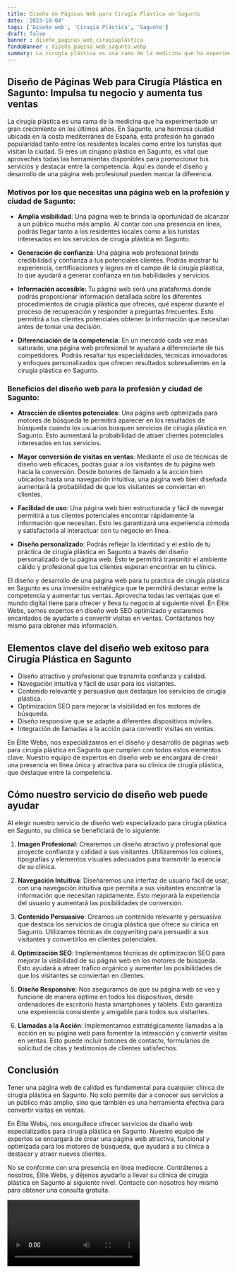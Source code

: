 ```yaml
---
title: Diseño de Páginas Web para Cirugía Plástica en Sagunto
date: '2023-10-04'
tags: ['Diseño web', 'Cirugía Plástica', 'Sagunto']
draft: false
banner : diseño_paginas_web_cirugíaplástica
fondoBanner : diseño_pagina_web_sagunto.webp
summary: La cirugía plástica es una rama de la medicina que ha experimentado un gran crecimiento en los últimos años. En Sagunto, una hermosa ciudad ubicada en la costa mediterránea de España, esta profesión ha ganado popularidad tanto entre los residentes locales como entre los turistas que visitan la ciudad. Si eres un cirujano plástico en Sagunto, es vital que aproveches todas las herramientas disponibles para promocionar tus servicios y destacar entre la competencia. Aquí es donde el diseño y desarrollo de una página web profesional pueden marcar la diferencia.
---
```


## **Diseño de Páginas Web para Cirugía Plástica en Sagunto: Impulsa tu negocio y aumenta tus ventas**

La cirugía plástica es una rama de la medicina que ha experimentado un gran crecimiento en los últimos años. En Sagunto, una hermosa ciudad ubicada en la costa mediterránea de España, esta profesión ha ganado popularidad tanto entre los residentes locales como entre los turistas que visitan la ciudad. Si eres un cirujano plástico en Sagunto, es vital que aproveches todas las herramientas disponibles para promocionar tus servicios y destacar entre la competencia. Aquí es donde el diseño y desarrollo de una página web profesional pueden marcar la diferencia.

### **Motivos por los que necesitas una página web en la profesión y ciudad de Sagunto:**

- **Amplia visibilidad**: Una página web te brinda la oportunidad de alcanzar a un público mucho más amplio. Al contar con una presencia en línea, podrás llegar tanto a los residentes locales como a los turistas interesados en los servicios de cirugía plástica en Sagunto.

- **Generación de confianza**: Una página web profesional brinda credibilidad y confianza a tus potenciales clientes. Podrás mostrar tu experiencia, certificaciones y logros en el campo de la cirugía plástica, lo que ayudará a generar confianza en tus habilidades y servicios.

- **Información accesible**: Tu página web será una plataforma donde podrás proporcionar información detallada sobre los diferentes procedimientos de cirugía plástica que ofreces, qué esperar durante el proceso de recuperación y responder a preguntas frecuentes. Esto permitirá a tus clientes potenciales obtener la información que necesitan antes de tomar una decisión.

- **Diferenciación de la competencia**: En un mercado cada vez más saturado, una página web profesional te ayudará a diferenciarte de tus competidores. Podrás resaltar tus especialidades, técnicas innovadoras y enfoques personalizados que ofrecen resultados sobresalientes en la cirugía plástica en Sagunto.

### **Beneficios del diseño web para la profesión y ciudad de Sagunto:**

- **Atracción de clientes potenciales**: Una página web optimizada para motores de búsqueda te permitirá aparecer en los resultados de búsqueda cuando los usuarios busquen servicios de cirugía plástica en Sagunto. Esto aumentará la probabilidad de atraer clientes potenciales interesados en tus servicios.

- **Mayor conversión de visitas en ventas**: Mediante el uso de técnicas de diseño web eficaces, podrás guiar a los visitantes de tu página web hacia la conversión. Desde botones de llamado a la acción bien ubicados hasta una navegación intuitiva, una página web bien diseñada aumentará la probabilidad de que los visitantes se conviertan en clientes.

- **Facilidad de uso**: Una página web bien estructurada y fácil de navegar permitirá a tus clientes potenciales encontrar rápidamente la información que necesitan. Esto les garantizará una experiencia cómoda y satisfactoria al interactuar con tu negocio en línea.

- **Diseño personalizado**: Podrás reflejar la identidad y el estilo de tu práctica de cirugía plástica en Sagunto a través del diseño personalizado de tu página web. Esto te permitirá transmitir el ambiente cálido y profesional que tus clientes esperan encontrar en tu clínica.

El diseño y desarrollo de una página web para tu práctica de cirugía plástica en Sagunto es una inversión estratégica que te permitirá destacar entre la competencia y aumentar tus ventas. Aprovecha todas las ventajas que el mundo digital tiene para ofrecer y lleva tu negocio al siguiente nivel. En Élite Webs, somos expertos en diseño web SEO optimizado y estaremos encantados de ayudarte a convertir visitas en ventas. Contáctanos hoy mismo para obtener más información.

<GifSeo />

<Cta />

## Elementos clave del diseño web exitoso para Cirugía Plástica en Sagunto

- Diseño atractivo y profesional que transmita confianza y calidad.
- Navegación intuitiva y fácil de usar para los visitantes.
- Contenido relevante y persuasivo que destaque los servicios de cirugía plástica.
- Optimización SEO para mejorar la visibilidad en los motores de búsqueda.
- Diseño responsive que se adapte a diferentes dispositivos móviles.
- Integración de llamadas a la acción para convertir visitas en ventas.

En Élite Webs, nos especializamos en el diseño y desarrollo de páginas web para cirugía plástica en Sagunto que cumplen con todos estos elementos clave. Nuestro equipo de expertos en diseño web se encargará de crear una presencia en línea única y atractiva para su clínica de cirugía plástica, que destaque entre la competencia.

## Cómo nuestro servicio de diseño web puede ayudar

Al elegir nuestro servicio de diseño web especializado para cirugía plástica en Sagunto, su clínica se beneficiará de lo siguiente:

1. **Imagen Profesional**: Crearemos un diseño atractivo y profesional que proyecte confianza y calidad a sus visitantes. Utilizaremos los colores, tipografías y elementos visuales adecuados para transmitir la esencia de su clínica.

2. **Navegación Intuitiva**: Diseñaremos una interfaz de usuario fácil de usar, con una navegación intuitiva que permita a sus visitantes encontrar la información que necesitan rápidamente. Esto mejorará la experiencia del usuario y aumentará las posibilidades de conversión.

3. **Contenido Persuasivo**: Creamos un contenido relevante y persuasivo que destaca los servicios de cirugía plástica que ofrece su clínica en Sagunto. Utilizamos técnicas de copywriting para persuadir a sus visitantes y convertirlos en clientes potenciales.

4. **Optimización SEO**: Implementamos técnicas de optimización SEO para mejorar la visibilidad de su página web en los motores de búsqueda. Esto ayudará a atraer tráfico orgánico y aumentar las posibilidades de que los visitantes se conviertan en clientes.

5. **Diseño Responsive**: Nos aseguramos de que su página web se vea y funcione de manera óptima en todos los dispositivos, desde ordenadores de escritorio hasta smartphones y tablets. Esto garantiza una experiencia consistente y amigable para todos sus visitantes.

6. **Llamadas a la Acción**: Implementamos estratégicamente llamadas a la acción en su página web para fomentar la interacción y convertir visitas en ventas. Esto puede incluir botones de contacto, formularios de solicitud de citas y testimonios de clientes satisfechos.

## Conclusión

Tener una página web de calidad es fundamental para cualquier clínica de cirugía plástica en Sagunto. No solo permite dar a conocer sus servicios a un público más amplio, sino que también es una herramienta efectiva para convertir visitas en ventas.

En Élite Webs, nos enorgullece ofrecer servicios de diseño web especializados para cirugía plástica en Sagunto. Nuestro equipo de expertos se encargará de crear una página web atractiva, funcional y optimizada para los motores de búsqueda, que ayudará a su clínica a destacar y atraer nuevos clientes.

No se conforme con una presencia en línea mediocre. Contrátenos a nosotros, Élite Webs, y déjenos ayudarlo a llevar su clínica de cirugía plástica en Sagunto al siguiente nivel. Contacte con nosotros hoy mismo para obtener una consulta gratuita.

<Video />

<CtaBot job='Cirugía Plástica' city='Sagunto'/>

<Gmaps query='Sagunto+españa+maps' />